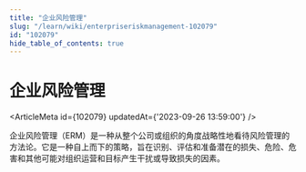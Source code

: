 ```yaml
---
title: "企业风险管理"
slug: "/learn/wiki/enterpriseriskmanagement-102079"
id: "102079"
hide_table_of_contents: true
---
```



# 企业风险管理

<ArticleMeta id={102079} updatedAt={'2023-09-26 13:59:00'} />
<div className='border-solid border-b border-t-0 my-4 border-[var(--ifm-color-gray-300)]' />

企业风险管理（ERM）是一种从整个公司或组织的角度战略性地看待风险管理的方法论。它是一种自上而下的策略，旨在识别、评估和准备潜在的损失、危险、危害和其他可能对组织运营和目标产生干扰或导致损失的因素。
